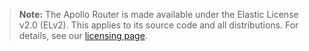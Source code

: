 > **Note:** The Apollo Router is made available under the Elastic License v2.0 (ELv2).  This applies to its source code and all distributions.  For details, see our [licensing page](https://www.apollographql.com/docs/resources/elastic-license-v2-faq/).
